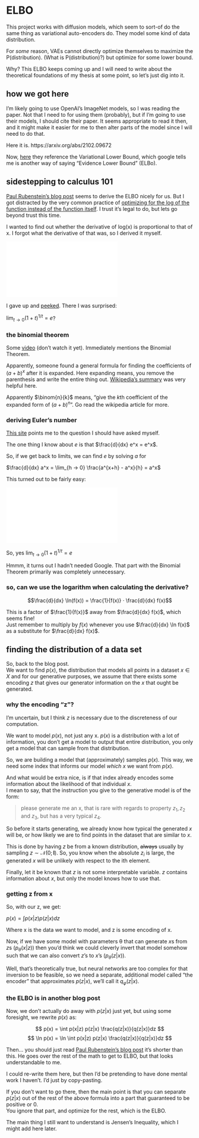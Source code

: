 # ELBO

This project works with diffusion models, which seem to sort-of do the same thing as variational auto-encoders do.
They model some kind of data distribution.

For _some_ reason, VAEs cannot directly optimize themselves to maximize the P(distribution). (What is P(distribution)?) but optimize for some lower bound.

Why? This ELBO keeps coming up and I will need to write about the theoretical foundations of my thesis at some point, so let's just dig into it.

## how we got here

I'm likely going to use OpenAI's ImageNet models, so I was reading the paper. Not that I need to for using them (probably), but if I'm going to use their models, I should cite their paper. It seems appropriate to read it then, and it might make it easier for me to then alter parts of the model since I will need to do that.

Here it is. https://arxiv.org/abs/2102.09672

Now, [here](https://memex.social/a/mPj6CR2ymansKC3HGXsy) they reference the Variational Lower Bound, which google tells me is another way of saying "Evidence Lower Bound" (ELBo).

## sidestepping to calculus 101

[Paul Rubenstein's blog post](http://paulrubenstein.co.uk/deriving-the-variational-lower-bound/) seems to derive the ELBO nicely for us.
But I got distracted by the very common practice of [optimizing for the log of the function instead of the function itself](https://memex.social/a/OkLP7uieI6yi0ZUJGekI).
I trust it's legal to do, but lets go beyond trust this time.

I wanted to find out whether the derivative of log(x) is proportional to that of x.
I forgot what the derivative of that was, so I derived it myself.

![](../res/derivative-of-the-log.pdf)

I gave up and [peeked](https://www.cuemath.com/calculus/derivative-of-ln-x/).
There I was surprised:

$\lim_{t → 0}(1 + t)^{1/t} = e$?

### the binomial theorem

Some [video](https://youtu.be/3Wb0jPhuRco) (don't watch it yet). Immediately mentions the Binomial Theorem.

Apparently, someone found a general formula for finding the coefficients of $(a + b)^x$ after it is expanded. Here expanding means, you remove the parenthesis and write the entire thing out. [Wikipedia's summary](https://en.wikipedia.org/wiki/Binomial_coefficient) was very helpful here.

Apparently $\binom{n}{k}$ means, "give the $k$th coefficient of the expanded form of $(a + b)^n$ ". Go read the wikipedia article for more.

### deriving Euler's number

[This site](https://artofproblemsolving.com/wiki/index.php/Euler%27s_number) points me to the question I should have asked myself.

The one thing I know about $e$ is that $\frac{d}{dx} e^x = e^x$.

So, if we get back to limits, we can find $e$ by solving $a$ for

$\frac{d}{dx} a^x = \lim_{h → 0} \frac{a^{x+h} - a^x}{h} = a^x$

This turned out to be fairly easy:

![](../res/eulers-number.pdf)

So, yes $\lim_{t → 0}(1 + t)^{1/t} = e$

Hmmm, it turns out I hadn't needed Google. That part with the Binomial Theorem primarily was completely unnecessary.

### so, can we use the logarithm when calculating the derivative?


$$\frac{d}{dx} \ln(f(x)) = \frac{1}{f(x)} · \frac{d}{dx} f(x)$$

This is a factor of $\frac{1}{f(x)}$ away from $\frac{d}{dx} f(x)$, which seems fine!  
Just remember to multiply by $f(x)$ whenever you use $\frac{d}{dx} \ln f(x)$ as a substitute for $\frac{d}{dx} f(x)$.

## finding the distribution of a data set

So, back to the blog post.  
We want to find $p(x)$, the distribution that models all points in a dataset $x \in X$ and for our generative purposes, we assume that there exists some encoding $z$ that gives our generator information on the $x$ that ought be generated.

### why the encoding "z"?

I'm uncertain, but I think $z$ is necessary due to the discreteness of our computation.

We want to model $p(x)$, not just any x. $p(x)$ is a distribution with a lot of information, you don't get a model to output that entire distribution, you only get a model that can sample from that distribution.

So, we are building a model that (approximately) samples $p(x)$. This way, we need some index that informs our model _which_ $x$ we want from $p(x)$.

And what would be extra nice, is if that index already encodes some information about the likelihood of that individual $x$.  
I mean to say, that the instruction you give to the generative model is of the form:

> please generate me an x, that is rare with regards to property $z_1, z_2$ and $z_3$, but has a very typical $z_4$.

So before it starts generating, we already know how typical the generated $x$ will be, or how likely we are to find points in the dataset that are similar to $x$.

This is done by having $z$ be from a known distribution, ~~always~~ usually by sampling $z \sim \mathcal{N}(0; \textbf{I})$. So, you know when the absolute $z_i$ is large, the generated $x$ will be unlikely with respect to the ith element.

Finally, let it be known that $z$ is not some interpretable variable. $z$ contains information about $x$, but only the model knows how to use that.

### getting z from x

So, with our z, we get:

$p(x) = \int p(x|z) p(z|x) dz$

Where x is the data we want to model, and z is some encoding of x.

Now, if we have some model with parameters θ that can generate $x$s from $z$s ($p_θ(x|z)$) then you'd think we could cleverly invert that model somehow such that we can also convert $z$'s to $x$'s ($p_θ(z|x)$).

Well, that's theoretically true, but neural networks are too complex for that inversion to be feasible, so we need a separate, additional model called "the encoder" that approximates $p(z|x)$, we'll call it $q_φ(z|x)$.

### the ELBO is in another blog post

Now, we don't actually do away with $p(z|x)$ just yet, but using some foresight, we rewrite $p(x)$ as:

$$
p(x) = \int p(x|z) p(z|x) \frac{q(z|x)}{q(z|x)}dz  
$$
$$
\ln p(x) = \ln \int p(x|z) p(z|x) \frac{q(z|x)}{q(z|x)}dz
$$

Then... you should just read [Paul Rubenstein's blog post](http://paulrubenstein.co.uk/deriving-the-variational-lower-bound/) it's shorter than this.
He goes over the rest of the math to get to ELBO, but that looks understandable to me.

I could re-write them here, but then I'd be pretending to have done mental work I haven't. I'd just by copy-pasting.

If you don't want to go there, then the main point is that you can separate $p(z|x)$ out of the rest of the above formula into a part that guaranteed to be positive or 0.  
You ignore that part, and optimize for the rest, which is the ELBO.

The main thing I still want to understand is Jensen's Inequality, which I might add here later.

